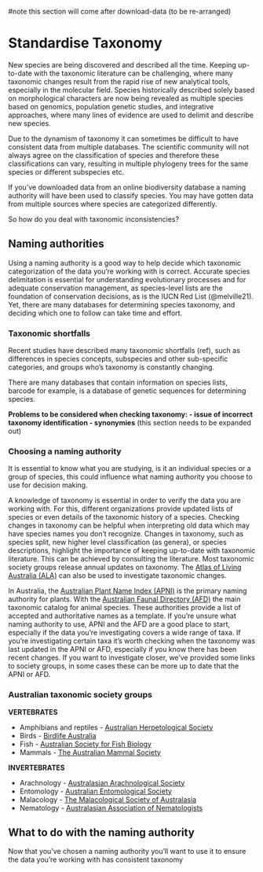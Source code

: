 #note this section will come after download-data (to be re-arranged)

# Standardise Taxonomy  {#sec-standardise-taxonomy}

New species are being discovered and described all the time. Keeping up-to-date with the taxonomic literature can be challenging, where many taxonomic changes result from the rapid rise of new analytical tools, especially in the molecular field. Species historically described solely based on morphological characters are now being revealed as multiple species based on genomics, population genetic studies, and integrative approaches, where many lines of evidence are used to delimit and describe new species.

Due to the dynamism of taxonomy it can sometimes be difficult to have consistent data from multiple databases. The scientific community will not always agree on the classification of species and therefore these classifications can vary, resulting in multiple phylogeny trees for the same species or different subspecies etc.

If you've downloaded data from an online biodiversity database a naming authority will have been used to classify species. You may have gotten data from multiple sources where species are categorized differently.

So how do you deal with taxonomic inconsistencies?

## Naming authorities

Using a naming authority is a good way to help decide which taxonomic categorization of the data you're working with is correct. Accurate species delimitation is essential for understanding evolutionary processes and for adequate conservation management, as species-level lists are the foundation of conservation decisions, as is the IUCN Red List (@melville21). Yet, there are many databases for determining species taxonomy, and deciding which one to follow can take time and effort.

### Taxonomic shortfalls

Recent studies have described many taxonomic shortfalls (ref), such as differences in species concepts, subspecies and other sub-specific categories, and groups who's taxonomy is constantly changing.

There are many databases that contain information on species lists, barcode for example, is a database of genetic sequences for determining species.

**Problems to be considered when checking taxonomy: - issue of incorrect taxonomy identification - synonymies** (this section needs to be expanded out)

### Choosing a naming authority

It is essential to know what you are studying, is it an individual species or a group of species, this could influence what naming authority you choose to use for decision making.

A knowledge of taxonomy is essential in order to verify the data you are working with. For this, different organizations provide updated lists of species or even details of the taxonomic history of a species. Checking changes in taxonomy can be helpful when interpreting old data which may have species names you don't recognize. Changes in taxonomy, such as species split, new higher level classification (as genera), or species descriptions, highlight the importance of keeping up-to-date with taxonomic literature. This can be achieved by consulting the literature. Most taxonomic society groups release annual updates on taxonomy. The [Atlas of Living Australia (ALA)](www.ala.org.au) can also be used to investigate taxonomic changes.

In Australia, the [Australian Plant Name Index (APNI)](https://www.anbg.gov.au/apni/) is the primary naming authority for plants. With the [Australian Faunal Directory (AFD)](https://biodiversity.org.au/afd/home) the main taxonomic catalog for animal species. These authorities provide a list of accepted and authoritative names as a template. If you're unsure what naming authority to use, APNI and the AFD are a good place to start, especially if the data you're investigating covers a wide range of taxa. If you're investigating certain taxa it's worth checking when the taxonomy was last updated in the APNI or AFD, especially if you know there has been recent changes. If you want to investigate closer, we've provided some links to society groups, in some cases these can be more up to date that the APNI or AFD.

### Australian taxonomic society groups

**VERTEBRATES**

-   Amphibians and reptiles - [Australian Herpetological Society](https://ahs.org.au/)\
-   Birds - [Birdlife Australia](https://www.birdlife.org.au/)\
-   Fish - [Australian Society for Fish Biology](https://www.asfb.org.au/)\
-   Mammals - [The Australian Mammal Society](https://australianmammals.org.au/)

**INVERTEBRATES**

-   Arachnology - [Australasian Arachnological Society](www.australasianarachnologicalsociety.org)\
-   Entomology - [Australian Entomological Society](https://www.austentsoc.org.au/)\
-   Malacology - [The Malacological Society of Australasia](https://www.malsocaus.org/)\
-   Nematology - [Australasian Association of Nematologists](https://www.nematologists.org.au/)

## What to do with the naming authority 

Now that you've chosen a naming authority you'll want to use it to ensure the data you're working with has consistent taxonomy

```r

```
